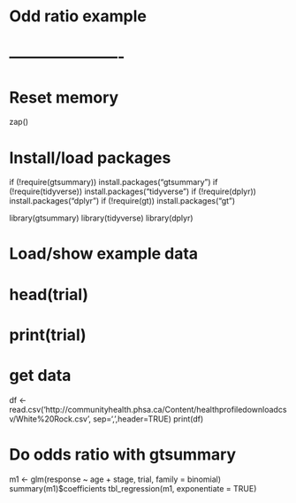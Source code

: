 # Odd ratio example

# ----------------------
# Reset memory
zap()

# Install/load packages
if (!require(gtsummary)) install.packages("gtsummary")
if (!require(tidyverse)) install.packages("tidyverse")
if (!require(dplyr)) install.packages("dplyr")
if (!require(gt)) install.packages("gt")

library(gtsummary)
library(tidyverse)
library(dplyr)

# Load/show example data
# head(trial)
# print(trial)

# get data
df <- read.csv('http://communityhealth.phsa.ca/Content/healthprofiledownloadcsv/White%20Rock.csv', sep=',',header=TRUE)
print(df)

# Do odds ratio with gtsummary
m1 <- glm(response ~ age + stage, trial, family = binomial)
summary(m1)$coefficients
tbl_regression(m1, exponentiate = TRUE)